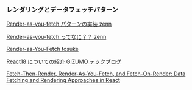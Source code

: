 ### レンダリングとデータフェッチパターン

[Render-as-you-fetch パターンの実装 zenn](https://zenn.dev/uhyo/books/react-concurrent-handson/viewer/render-as-you-fetch)

[Render-as-you-fetch ってなに？？ zenn](https://zenn.dev/msy/scraps/8bc28107c0c40c)

[Render-as-You-Fetch tosuke](https://scrapbox.io/tosuke/Render-as-You-Fetch)

[React18 についての紹介 GIZUMO テックブログ](https://gizumo-inc.jp/media/intro-react18/)

[Fetch-Then-Render, Render-As-You-Fetch, and Fetch-On-Render: Data Fetching and Rendering Approaches in React](https://www.linkedin.com/pulse/fetch-then-render-render-as-you-fetch-fetch-on-render-amit-pal/)
